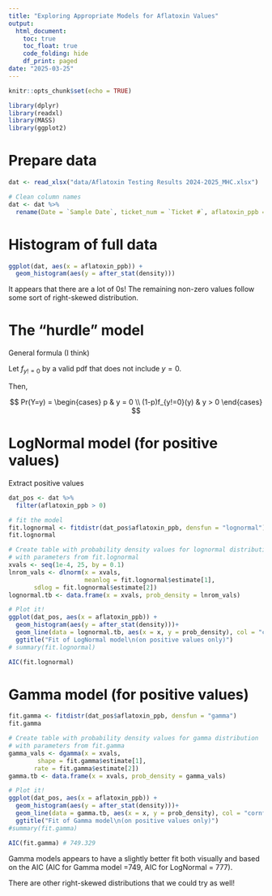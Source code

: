 ---
title: "Exploring Appropriate Models for Aflatoxin Values"
output: 
  html_document:
    toc: true
    toc_float: true
    code_folding: hide
    df_print: paged
date: "2025-03-25"
---

```{r setup, include=FALSE}
knitr::opts_chunk$set(echo = TRUE)
```

```{r}
library(dplyr)
library(readxl)
library(MASS)
library(ggplot2)
```

# Prepare data

```{r}
dat <- read_xlsx("data/Aflatoxin Testing Results 2024-2025_MHC.xlsx")

# Clean column names
dat <- dat %>% 
  rename(Date = `Sample Date`, ticket_num = `Ticket #`, aflatoxin_ppb = `Aflatoxins, ppb`)
```

# Histogram of full data


```{r}
ggplot(dat, aes(x = aflatoxin_ppb)) +
  geom_histogram(aes(y = after_stat(density)))
```

It appears that there are a lot of 0s! The remaining non-zero values follow some sort of right-skewed distribution.

# The "hurdle" model

General formula (I think)

Let $f_{y!=0}$ by a valid pdf that does not include $y=0$. 

Then,

$$
Pr(Y=y) =
\begin{cases}
p & y = 0 \\
(1-p)f_{y!=0}(y) & y > 0
\end{cases}
$$


# LogNormal model (for positive values)

Extract positive values

```{r}
dat_pos <- dat %>% 
  filter(aflatoxin_ppb > 0)
```


```{r}
# fit the model
fit.lognormal <- fitdistr(dat_pos$aflatoxin_ppb, densfun = "lognormal")
fit.lognormal

# Create table with probability density values for lognormal distribution 
# with parameters from fit.lognormal
xvals <- seq(1e-4, 25, by = 0.1)
lnrom_vals <- dlnorm(x = xvals, 
                     meanlog = fit.lognormal$estimate[1],
       sdlog = fit.lognormal$estimate[2])
lognormal.tb <- data.frame(x = xvals, prob_density = lnrom_vals)

# Plot it!
ggplot(dat_pos, aes(x = aflatoxin_ppb)) +
  geom_histogram(aes(y = after_stat(density)))+
  geom_line(data = lognormal.tb, aes(x = x, y = prob_density), col = "cornflowerblue", linewidth = 1.5)+
  ggtitle("Fit of LogNormal model\n(on positive values only)")
# summary(fit.lognormal)

AIC(fit.lognormal)

```

# Gamma model (for positive values)

```{r}
fit.gamma <- fitdistr(dat_pos$aflatoxin_ppb, densfun = "gamma")
fit.gamma

# Create table with probability density values for gamma distribution 
# with parameters from fit.gamma
gamma_vals <- dgamma(x = xvals, 
        shape = fit.gamma$estimate[1],
       rate = fit.gamma$estimate[2])
gamma.tb <- data.frame(x = xvals, prob_density = gamma_vals)

# Plot it!
ggplot(dat_pos, aes(x = aflatoxin_ppb)) +
  geom_histogram(aes(y = after_stat(density)))+
  geom_line(data = gamma.tb, aes(x = x, y = prob_density), col = "cornflowerblue", linewidth = 1.5)+
  ggtitle("Fit of Gamma model\n(on positive values only)")
#summary(fit.gamma)

AIC(fit.gamma) # 749.329
```


Gamma models appears to have a slightly better fit both visually and based on the AIC (AIC for Gamma model =749, AIC for LogNormal = 777).

There are other right-skewed distributions that we could try as well!